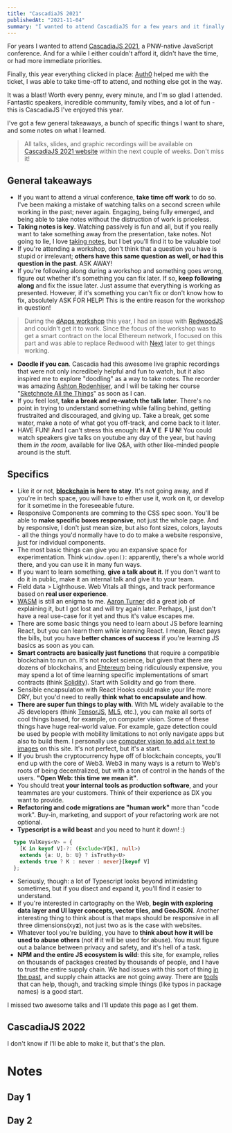 ```yaml
---
title: "CascadiaJS 2021"
publishedAt: "2021-11-04"
summary: "I wanted to attend CascadiaJS for a few years and it finally happened. I've got a few takeaways I want to share with you here."
---
```


<ImageWithAlt path="cascadiajs-2021/ticket.png" />

For years I wanted to attend [CascadiaJS 2021](https://2021.cascadiajs.com/), a PNW-native JavaScript conference. And for a while I either couldn't afford it, didn't have the time, or had more immediate priorities.

Finally, this year everything clicked in place: [Auth0](https://auth0.com) helped me with the ticket, I was able to take time-off to attend, and nothing else got in the way. 

It was a blast! Worth every penny, every minute, and I'm so glad I attended. Fantastic speakers, incredible community, family vibes, and a lot of fun - this is CascadiaJS I've enjoyed this year. 

I've got a few general takeaways, a bunch of specific things I want to share, and some notes on what I learned.

<ImageWithAlt path="cascadiajs-2021/notes.jpg" />

> All talks, slides, and graphic recordings will be available on [CascadiaJS 2021 website](https://2021.cascadiajs.com/) within the next couple of weeks. Don't miss it!

## General takeaways

- If you want to attend a virual conference, **take time off work** to do so. I've been making a mistake of watching talks on a second screen while working in the past; never again. Engaging, being fully emerged, and being able to take notes without the distruction of work is priceless.
- **Taking notes is key**. Watching passively is fun and all, but if you really want to take something away from the presentation, take notes. Not going to lie, I love [taking notes](/blog/journaling), but I bet you'll find it to be valuable too!
- If you're attending a workshop, don't think that a question you have is stupid or irrelevant; **others have this same question as well, or had this question in the past**. ASK AWAY! 
- If you're following along during a workshop and something goes wrong, figure out whether it's something you can fix later. If so, **keep following along** and fix the issue later. Just assume that everything is working as presented. However, if it's something you can't fix or don't know how to fix, absolutely ASK FOR HELP! This is the entire reason for the workshop in question!
> During the [dApps workshop](https://2021.cascadiajs.com/workshops/dapps) this year, I had an issue with [RedwoodJS](https://redwoodjs.com) and couldn't get it to work. Since the focus of the workshop was to get a smart contract on the local Ethereum network, I focused on this part and was able to replace Redwood with [Next](https://nextjs.org) later to get things working.
- **Doodle if you can**. Cascadia had this awesome live graphic recordings that were not only incredibely helpful and fun to watch, but it also inspired me to explore "doodling" as a way to take notes. The recorder was amazing [Ashton Rodenhiser](https://twitter.com/mindseyeccf), and I will be taking her course "[Sketchnote All the Things](https://store.mindseyecreative.ca/sketchnote)" as soon as I can.
- If you feel lost, **take a break and re-watch the talk later**. There's no point in trying to understand something while falling behind, getting frustraited and discouraged, and giving up. Take a break, get some water, make a note of what got you off-track, and come back to it later.
- HAVE FUN! And I can't stress this enough: **H&nbsp;A&nbsp;V&nbsp;E&nbsp;&nbsp;F&nbsp;U&nbsp;N**! You could watch speakers give talks on youtube any day of the year, but having them _in the room_, available for live Q&A, with other like-minded people around is the stuff. 

## Specifics

- Like it or not, **[blockchain](https://www.theverge.com/22654785/blockchain-explained-cryptocurrency-what-is-stake-nft) is here to stay**. It's not going away, and if you're in tech space, you will have to either use it, work on it, or develop for it sometime in the foreseeable future. 
- Responsive Components are comming to the CSS spec soon. You'll be able to **make specific boxes responsive**, not just the whole page. And by responsive, I don't just mean size, but also font sizes, colors, layouts - all the things you'd normally have to do to make a website responsive, just for individual components.
- The most basic things can give you an expansive space for experimentation. Think `window.open()`: apparently, there's a whole world there, and you can use it in many fun ways.
- If you want to learn something, **give a talk about it**. If you don't want to do it in public, make it an internal talk and give it to your team.
- Field data > Lighthouse. Web Vitals all things, and track performance based on **real user experience**.
- [WASM](https://webassembly.org) is still an enigma to me. [Aaron Turner](https://github.com/torch2424) did a great job of explaining it, but I got lost and will try again later. Perhaps, I just don't have a real use-case for it yet and thus it's value escapes me.
- There are some basic things you need to learn about JS before learning React, but you can learn them _while_ learning React. I mean, React pays the bills, but you have **better chances of success** if you're learning JS basics as soon as you can.
- **Smart contracts are basically just functions** that require a compatible blockchain to run on. It's not rocket science, but given that there are dozens of blockchains, and [Ehtereum](https://ethereum.org/) being ridiculously expensive, you may spend a lot of time learning specific implementations of smart contracts (think [Solidity](https://soliditylang.org)). Start with Solidity and go from there.
- Sensible encapsulation with React Hooks could make your life more DRY, but you'd need to really **think what to encapsulate and how**.
- **There are super fun things to play with**. With ML widely available to the JS developers (think [TensorJS](https://www.tensorflow.org/js), [ML5](https://ml5js.org), etc.), you can make all sorts of cool things based, for example, on computer vision. Some of these things have huge real-world value. For example, gaze detection could be used by people with mobility limitations to not only navigate apps but also to build them. I personally use [computer vision to add `alt` text to images](/blog/alt-text) on this site. It's not perfect, but it's a start.
- If you brush the cryptocurrency hype off of blockchain concepts, you'll end up with the core of Web3. Web3 in many ways is a return to Web's roots of being decentralized, but with a ton of control in the hands of the users. **"Open Web: this time we mean it"**.
- You should treat **your internal tools as production software**, and your teammates are your customers. Think of their experience as DX you want to provide.
- **Refactoring and code migrations are "human work"** more than "code work". Buy-in, marketing, and support of your refactoring work are not optional.
- **Typescript is a wild beast** and you need to hunt it down! :) 

```typescript
  type ValKeys<V> = {
    [K in keyof V]-?: (Exclude<V[K], null>) 
    extends {a: U, b: U} ? isTruthy<U>
    extends true ? K : never : never}[keyof V]
  };
```
- Seriously, though: a lot of Typescript looks beyond intimidating sometimes, but if you disect and expand it, you'll find it easier to understand.
- If you're interested in cartography on the Web, **begin with exploring data layer and UI layer concepts, vector tiles, and GeoJSON**. Another interesting thing to think about is that maps should be responsive in all three dimensions(xy**z**), not just two as is the case with websites.
- Whatever tool you're building, you have to **think about __how__ it will be used to abuse others** (not __if__ it will be used for abuse). You must figure out a balance between privacy and safety, and it's hell of a task.
- **NPM and the entire JS ecosystem is wild**: this site, for example, relies on thousands of packages created by thousands of people, and I have to trust the entire supply chain. We had issues with this sort of thing [in the past](https://thehackernews.com/2021/10/malicious-npm-libraries-caught.html), and supply chain attacks are not going away. There are [tools](https://socket.security/) that can help, though, and tracking simple things (like typos in package names) is a good start.

I missed two awesome talks and I'll update this page as I get them.

## CascadiaJS 2022

<ImageWithAlt path="cascadiajs-2021/2022.jpg" />

I don't know if I'll be able to make it, but that's the plan.

# Notes

## Day 1
<ImageWithAlt path="cascadiajs-2021/day1-1.jpg" />
<ImageWithAlt path="cascadiajs-2021/day1-2.jpg" />
<ImageWithAlt path="cascadiajs-2021/day1-3.jpg" />

## Day 2
<ImageWithAlt path="cascadiajs-2021/day2-1.jpg" />
<ImageWithAlt path="cascadiajs-2021/day2-2.jpg" />
<ImageWithAlt path="cascadiajs-2021/day2-3.jpg" />
<ImageWithAlt path="cascadiajs-2021/day2-4.jpg" />

